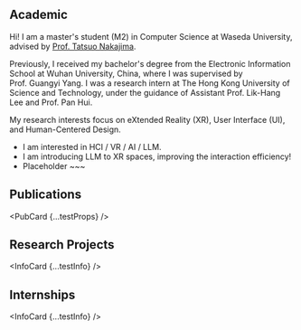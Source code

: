 
## Academic

Hi! I am a master's student (M2) in Computer Science at Waseda University, advised by [Prof. Tatsuo Nakajima](https://scholar.google.co.jp/citations?user=hVxdgeYAAAAJ&hl=ja).

Previously, I received my bachelor's degree from the Electronic Information School at Wuhan University, China, where I was supervised by Prof. Guangyi Yang. I was a research intern at The Hong Kong University of Science and Technology, under the guidance of Assistant Prof. Lik-Hang Lee and Prof. Pan Hui.

My research interests focus on eXtended Reality (XR), User Interface (UI), and Human-Centered Design.

- I am interested in HCI / VR / AI / LLM.
- I am introducing LLM to XR spaces, improving the interaction efficiency!
- Placeholder ~~~

## Publications

<PubCard {...testProps} />

## Research Projects

<InfoCard {...testInfo} />

## Internships

<InfoCard {...testInfo} />
